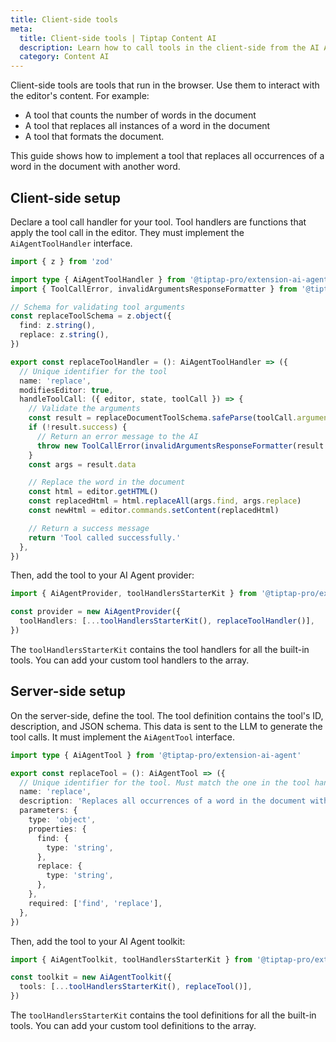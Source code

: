 ```yaml
---
title: Client-side tools
meta:
  title: Client-side tools | Tiptap Content AI
  description: Learn how to call tools in the client-side from the AI Agent.
  category: Content AI
---
```


Client-side tools are tools that run in the browser. Use them to interact with the editor's content. For example:

- A tool that counts the number of words in the document
- A tool that replaces all instances of a word in the document
- A tool that formats the document.

This guide shows how to implement a tool that replaces all occurrences of a word in the document with another word.

## Client-side setup

Declare a tool call handler for your tool. Tool handlers are functions that apply the tool call in the editor. They must implement the `AiAgentToolHandler` interface.

```ts
import { z } from 'zod'

import type { AiAgentToolHandler } from '@tiptap-pro/extension-ai-agent'
import { ToolCallError, invalidArgumentsResponseFormatter } from '@tiptap-pro/extension-ai-agent'

// Schema for validating tool arguments
const replaceToolSchema = z.object({
  find: z.string(),
  replace: z.string(),
})

export const replaceToolHandler = (): AiAgentToolHandler => ({
  // Unique identifier for the tool
  name: 'replace',
  modifiesEditor: true,
  handleToolCall: ({ editor, state, toolCall }) => {
    // Validate the arguments
    const result = replaceDocumentToolSchema.safeParse(toolCall.arguments)
    if (!result.success) {
      // Return an error message to the AI
      throw new ToolCallError(invalidArgumentsResponseFormatter(result.error))
    }
    const args = result.data

    // Replace the word in the document
    const html = editor.getHTML()
    const replacedHtml = html.replaceAll(args.find, args.replace)
    const newHtml = editor.commands.setContent(replacedHtml)

    // Return a success message
    return 'Tool called successfully.'
  },
})
```

Then, add the tool to your AI Agent provider:

```ts
import { AiAgentProvider, toolHandlersStarterKit } from '@tiptap-pro/extension-ai-agent'

const provider = new AiAgentProvider({
  toolHandlers: [...toolHandlersStarterKit(), replaceToolHandler()],
})
```

The `toolHandlersStarterKit` contains the tool handlers for all the built-in tools. You can add your custom tool handlers to the array.

## Server-side setup

On the server-side, define the tool. The tool definition contains the tool's ID, description, and JSON schema. This data is sent to the LLM to generate the tool calls. It must implement the `AiAgentTool` interface.

```ts
import type { AiAgentTool } from '@tiptap-pro/extension-ai-agent'

export const replaceTool = (): AiAgentTool => ({
  // Unique identifier for the tool. Must match the one in the tool handler
  name: 'replace',
  description: 'Replaces all occurrences of a word in the document with another word',
  parameters: {
    type: 'object',
    properties: {
      find: {
        type: 'string',
      },
      replace: {
        type: 'string',
      },
    },
    required: ['find', 'replace'],
  },
})
```

Then, add the tool to your AI Agent toolkit:

```ts
import { AiAgentToolkit, toolHandlersStarterKit } from '@tiptap-pro/extension-ai-agent'

const toolkit = new AiAgentToolkit({
  tools: [...toolHandlersStarterKit(), replaceTool()],
})
```

The `toolHandlersStarterKit` contains the tool definitions for all the built-in tools. You can add your custom tool definitions to the array.